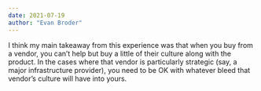 ```yaml
---
date: 2021-07-19
author: "Evan Broder"
---
```


I think my main takeaway from this experience was that when you buy from a vendor, you can’t help but buy a little of their culture along with the product. In the cases where that vendor is particularly strategic (say, a major infrastructure provider), you need to be OK with whatever bleed that vendor’s culture will have into yours.
